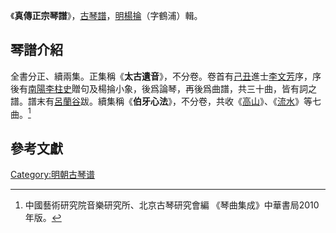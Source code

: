 《'''真傳正宗琴譜'''》，[[古琴譜|古琴譜]]，[[明|明]][[楊掄_(萬曆進士)|楊掄]]（字鶴浦）輯。

==琴譜介紹==
全書分正、續兩集。正集稱《'''太古遺音'''》，不分卷。卷首有[[己丑|己丑]]進士[[李文芳|李文芳]]序，序後有[[南陽|南陽]][[李柱史|李柱史]]贈句及楊掄小象，後爲論琴，再後爲曲譜，共三十曲，皆有詞之譜。譜末有[[呂蘭谷|呂蘭谷]]跋。續集稱《'''伯牙心法'''》，不分卷，共收《[[高山_(古琴曲)|高山]]》、《[[流水_(古琴曲)|流水]]》等七曲。<ref>中國藝術研究院音樂研究所、北京古琴研究會編 《琴曲集成》中華書局2010年版。</ref>

==參考文獻==
{{reflist}}

[[Category:明朝古琴谱|Category:明朝古琴谱]]